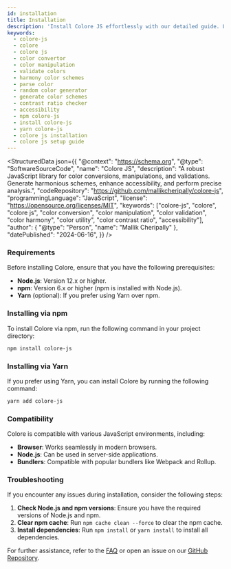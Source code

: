 ```yaml
---
id: installation
title: Installation
description: 'Install Colore JS effortlessly with our detailed guide. Learn how to set up this powerful JavaScript and TypeScript color manipulation library using npm or yarn. Get started now!'
keywords:
  - colore-js
  - colore
  - colore js
  - color convertor
  - color manipulation
  - validate colors
  - harmony color schemes
  - parse color
  - random color generator
  - generate color schemes
  - contrast ratio checker
  - accessibility
  - npm colore-js
  - install colore-js
  - yarn colore-js
  - colore js installation
  - colore js setup guide
---
```



<StructuredData json={{
    "@context": "https://schema.org",
    "@type": "SoftwareSourceCode",
    "name": "Colore JS",
    "description": "A robust JavaScript library for color conversions, manipulations, and validations. Generate harmonious schemes, enhance accessibility, and perform precise analysis.",
    "codeRepository": "https://github.com/mallikcheripally/colore-js",
    "programmingLanguage": "JavaScript",
    "license": "https://opensource.org/licenses/MIT",
    "keywords": ["colore-js", "colore", "colore js", "color conversion", "color manipulation", "color validation", "color harmony", "color utility", "color contrast ratio", "accessibility"],
    "author": {
        "@type": "Person",
        "name": "Mallik Cheripally"
    },
    "datePublished": "2024-06-16",
}} />

### Requirements

Before installing Colore, ensure that you have the following prerequisites:

- **Node.js**: Version 12.x or higher.
- **npm**: Version 6.x or higher (npm is installed with Node.js).
- **Yarn** (optional): If you prefer using Yarn over npm.

### Installing via npm

To install Colore via npm, run the following command in your project directory:

```bash
npm install colore-js
```

### Installing via Yarn

If you prefer using Yarn, you can install Colore by running the following command:

```bash
yarn add colore-js
```

### Compatibility

Colore is compatible with various JavaScript environments, including:

- **Browser**: Works seamlessly in modern browsers.
- **Node.js**: Can be used in server-side applications.
- **Bundlers**: Compatible with popular bundlers like Webpack and Rollup.

### Troubleshooting

If you encounter any issues during installation, consider the following steps:

1. **Check Node.js and npm versions**: Ensure you have the required versions of Node.js and npm.
2. **Clear npm cache**: Run `npm cache clean --force` to clear the npm cache.
3. **Install dependencies**: Run `npm install` or `yarn install` to install all dependencies.

For further assistance, refer to the [FAQ](../faq) or open an issue on our [GitHub Repository](https://github.com/mallikcheripally/colore-js).
